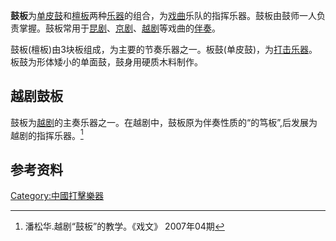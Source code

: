 {{Refimprove|time=2022-05-31T09:42:29+00:00}}
'''鼓板'''为[[单皮鼓|单皮鼓]]和[[檀板|檀板]]两种[[乐器|乐器]]的组合，为[[戏曲|戏曲]]乐队的指挥乐器。鼓板由鼓师一人负责掌握。鼓板常用于[[昆剧|昆剧]]、[[京剧|京剧]]、[[越剧|越剧]]等戏曲的[[伴奏|伴奏]]。

鼓板(檀板)由3块板组成，为主要的节奏乐器之一。板鼓(单皮鼓)，为[[打击乐器|打击乐器]]。板鼓为形体矮小的单面鼓，鼓身用硬质木料制作。

== 越剧鼓板 ==
鼓板为[[越剧|越剧]]的主奏乐器之一。在越剧中，鼓板原为伴奏性质的“的笃板”,后发展为越剧的指挥乐器。<ref>潘松华.越剧“鼓板”的教学。《戏文》 2007年04期</ref>

== 参考资料 ==

<references/>
{{中国民族乐器}}

[[Category:中國打擊樂器|Category:中國打擊樂器]]
{{stub}}